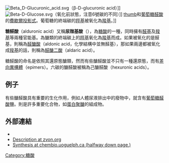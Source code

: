 [[Image:Beta_D-Glucuronic_acid.svg|thumb]]（β-D-glucuronic acid）]]
[[Image:Beta-D-Glucose.svg|thumb]]（氧化前狀態，注意6號碳的不同）]]
[[image:Glucuronic.png|thumb]]和[[葡萄糖醛酸|葡萄糖醛酸]]的[[費歇爾投影式|費歇爾投影式]]。葡萄糖的終端碳的[[羥基|羥基]]被氧化為[[羧基|羧基]]。]]

{{not|醛糖酸}}
'''糖醛酸'''（alduronic acid）又稱'''尿羰基酸'''（{{lang|en|uronic acid}}），為[[糖酸|糖酸]]的一種，同時擁有[[醛基|醛基]]及[[羧基|羧基]]等兩種官能基。為醣類的終端碳上的[[羥基|羥基]]氧化為[[羧基|羧基]]而成。如果被氧化的是醛基，則稱為[[醛醣酸|醛醣酸]]（aldonic acid，化學結構中並無醛基），那如果兩邊都被氧化成[[羧基|羧基]]的話，則稱為[[醛醣二酸|醛醣二酸]]（aldaric acid）。

糖醛酸的命名是依照其還原態醣類，然而有些醣醛酸並不只有一種還原態，而有[[差向異構體|差向異構體]]（epimers）。六碳的醣醛酸被稱為己醣醛酸（hexuronic acids）。

==例子==
有些醣醛酸具有重要的生化作用，例如人體尿液排出中的廢物中，就含有[[葡萄糖醛酸|葡萄糖醛酸]]鹽。{{le|艾杜糖醛酸|iduronic acid}}則是許多重要化合物，如[[蛋白聚醣|蛋白聚醣]]的組成物。

==外部連結==
* {{MeshName|Uronic+Acids}}
* [http://gold.zvon.org/U06579.html Description at zvon.org]{{dead link|date=2018年4月 |bot=InternetArchiveBot |fix-attempted=yes }}
* [http://www.chembio.uoguelph.ca/educmat/Chm452/lecture7.htm Synthesis at chembio.uoguelph.ca (halfway down page.)] {{Wayback|url=http://www.chembio.uoguelph.ca/educmat/Chm452/lecture7.htm |date=20141024112832 }}

[[Category:糖酸|Category:糖酸]]